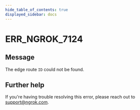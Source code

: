 ```yaml
---
hide_table_of_contents: true
displayed_sidebar: docs
---
```



# ERR_NGROK_7124

## Message

The edge route `ID` could not be found.

<ErrorDetails error="err_ngrok_7124" />

## Further help

If you're having trouble resolving this error, please reach out to [support@ngrok.com](mailto:support@ngrok.com?subject=Help%20with%20ERR_NGROK_7124).
